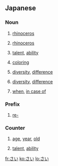 ==Japanese==
===Noun===
{{ja-noun|h|rom=sai}}

# {{ja-def|犀}} [[rhinoceros]]
# {{ja-def|サイ}} [[rhinoceros]]
# {{ja-def|才}} [[talent]], [[ability]]
# {{ja-def|彩}} [[coloring]]
# {{ja-def|差異}} [[diversity]], [[difference]]
# {{ja-def|差違}} [[diversity]], [[difference]]
# {{ja-def|際}} [[when]], [[in case of]]

===Prefix===
{{ja-pos|k|prefix|rom=sai}}
# {{ja-def|再}} [[re-]]

===Counter===
{{ja-pos|k|counter|rom=sai}}
# {{ja-def|歳}} [[age]], [[year]], [[old]]
# {{ja-def|才}} [[talent]], [[ability]]

[[fr:さい]]
[[ko:さい]]
[[lo:さい]]